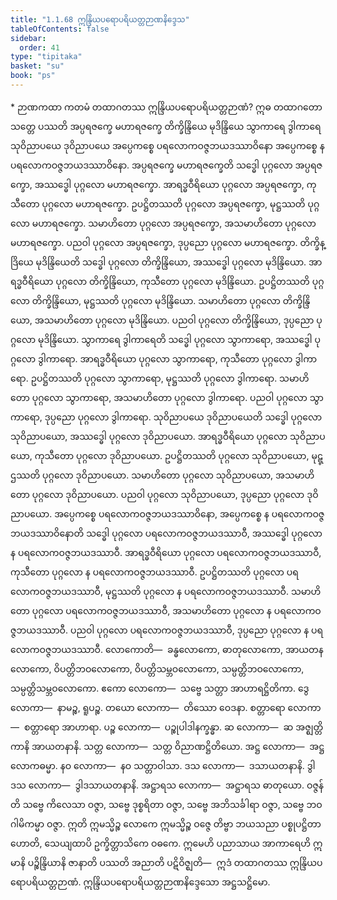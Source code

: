 ```yaml
---
title: "1.1.68 ဣန္ဒြိယပရောပရိယတ္တဉာဏနိဒ္ဒေသ"
tableOfContents: false
sidebar:
  order: 41
type: "tipitaka"
basket: "su"
book: "ps"
---
```



<DynamicBreadcrumb />

<Paragraph type="center" book="ps">
* ဉာဏကထာ
</Paragraph>


<Division number="111" book="ps">

<Paragraph number="649" book="ps">
ကတမံ <Emphasis>တထာဂတဿ ဣန္ဒြိယပရောပရိယတ္တဉာဏံ?</Emphasis> ဣဓ တထာဂတော သတ္တေ ပဿတိ အပ္ပရဇက္ခေ မဟာရဇက္ခေ တိက္ခိန္ဒြိယေ မုဒိန္ဒြိယေ သွာကာရေ ဒွါကာရေ သုဝိညာပယေ ဒုဝိညာပယေ အပ္ပေကစ္စေ ပရလောကဝဇ္ဇဘယဒဿာဝိနော အပ္ပေကစ္စေ န ပရလောကဝဇ္ဇဘယဒဿာဝိနော.
</Paragraph>

<Paragraph number="650" book="ps">
<Emphasis>အပ္ပရဇက္ခေ မဟာရဇက္ခေ</Emphasis>တိ သဒ္ဓေါ ပုဂ္ဂလော အပ္ပရဇက္ခော, အဿဒ္ဓေါ ပုဂ္ဂလော မဟာရဇက္ခော. အာရဒ္ဓဝီရိယော ပုဂ္ဂလော အပ္ပရဇက္ခော, ကုသီတော ပုဂ္ဂလော မဟာရဇက္ခော. ဥပဋ္ဌိတဿတိ ပုဂ္ဂလော အပ္ပရဇက္ခော, မုဋ္ဌဿတိ ပုဂ္ဂလော မဟာရဇက္ခော. သမာဟိတော ပုဂ္ဂလော အပ္ပရဇက္ခော, အသမာဟိတော ပုဂ္ဂလော မဟာရဇက္ခော. ပညဝါ ပုဂ္ဂလော အပ္ပရဇက္ခော, ဒုပ္ပညော ပုဂ္ဂလော မဟာရဇက္ခော.
</Paragraph>

<Paragraph number="651" book="ps">
<Emphasis>တိက္ခိန္ဒြိယေ မုဒိန္ဒြိယေ</Emphasis>တိ သဒ္ဓေါ ပုဂ္ဂလော တိက္ခိန္ဒြိယော, အဿဒ္ဓေါ ပုဂ္ဂလော မုဒိန္ဒြိယော. အာရဒ္ဓဝီရိယော ပုဂ္ဂလော တိက္ခိန္ဒြိယော, ကုသီတော ပုဂ္ဂလော မုဒိန္ဒြိယော. ဥပဋ္ဌိတဿတိ ပုဂ္ဂလော တိက္ခိန္ဒြိယော, မုဋ္ဌဿတိ ပုဂ္ဂလော မုဒိန္ဒြိယော. သမာဟိတော ပုဂ္ဂလော တိက္ခိန္ဒြိယော, အသမာဟိတော ပုဂ္ဂလော မုဒိန္ဒြိယော. ပညဝါ ပုဂ္ဂလော တိက္ခိန္ဒြိယော, ဒုပ္ပညော ပုဂ္ဂလော မုဒိန္ဒြိယော.
</Paragraph>

<Paragraph number="652" book="ps">
<Emphasis>သွာကာရေ ဒွါကာရေ</Emphasis>တိ သဒ္ဓေါ ပုဂ္ဂလော သွာကာရော, အဿဒ္ဓေါ ပုဂ္ဂလော ဒွါကာရော. အာရဒ္ဓဝီရိယော ပုဂ္ဂလော သွာကာရော, ကုသီတော ပုဂ္ဂလော ဒွါကာရော. ဥပဋ္ဌိတဿတိ ပုဂ္ဂလော သွာကာရော, မုဋ္ဌဿတိ ပုဂ္ဂလော ဒွါကာရော. သမာဟိတော ပုဂ္ဂလော သွာကာရော, အသမာဟိတော ပုဂ္ဂလော ဒွါကာရော. ပညဝါ ပုဂ္ဂလော သွာကာရော, ဒုပ္ပညော ပုဂ္ဂလော ဒွါကာရော.
</Paragraph>

<Paragraph number="653" book="ps">
<Emphasis>သုဝိညာပယေ ဒုဝိညာပယေ</Emphasis>တိ သဒ္ဓေါ ပုဂ္ဂလော သုဝိညာပယော, အဿဒ္ဓေါ ပုဂ္ဂလော ဒုဝိညာပယော. အာရဒ္ဓဝီရိယော ပုဂ္ဂလော သုဝိညာပယော, ကုသီတော ပုဂ္ဂလော ဒုဝိညာပယော. ဥပဋ္ဌိတဿတိ ပုဂ္ဂလော သုဝိညာပယော, မုဋ္ဌဿတိ ပုဂ္ဂလော ဒုဝိညာပယော. သမာဟိတော ပုဂ္ဂလော သုဝိညာပယော, အသမာဟိတော ပုဂ္ဂလော ဒုဝိညာပယော. ပညဝါ ပုဂ္ဂလော သုဝိညာပယော, ဒုပ္ပညော ပုဂ္ဂလော ဒုဝိညာပယော.
</Paragraph>

<Paragraph number="654" book="ps">
<Emphasis>အပ္ပေကစ္စေ ပရလောကဝဇ္ဇဘယဒဿာဝိနော, အပ္ပေကစ္စေ န ပရလောကဝဇ္ဇဘယဒဿာဝိနော</Emphasis>တိ သဒ္ဓေါ ပုဂ္ဂလော ပရလောကဝဇ္ဇဘယဒဿာဝီ, အဿဒ္ဓေါ ပုဂ္ဂလော န ပရလောကဝဇ္ဇဘယဒဿာဝီ. အာရဒ္ဓဝီရိယော ပုဂ္ဂလော ပရလောကဝဇ္ဇဘယဒဿာဝီ, ကုသီတော ပုဂ္ဂလော န ပရလောကဝဇ္ဇဘယဒဿာဝီ. ဥပဋ္ဌိတဿတိ ပုဂ္ဂလော ပရလောကဝဇ္ဇဘယဒဿာဝီ, မုဋ္ဌဿတိ ပုဂ္ဂလော န ပရလောကဝဇ္ဇဘယဒဿာဝီ. သမာဟိတော ပုဂ္ဂလော ပရလောကဝဇ္ဇဘယဒဿာဝီ, အသမာဟိတော ပုဂ္ဂလော န ပရလောကဝဇ္ဇဘယဒဿာဝီ. ပညဝါ ပုဂ္ဂလော ပရလောကဝဇ္ဇဘယဒဿာဝီ, ဒုပ္ပညော ပုဂ္ဂလော န ပရလောကဝဇ္ဇဘယဒဿာဝီ.
</Paragraph>

</Division>
<Division number="112" book="ps">

<Paragraph number="655" book="ps">
<Emphasis>လောကော</Emphasis>တိ—  ခန္ဓလောကော, ဓာတုလောကော, အာယတနလောကော, ဝိပတ္တိဘဝလောကော, ဝိပတ္တိသမ္ဘဝလောကော, သမ္ပတ္တိဘဝလောကော, သမ္ပတ္တိသမ္ဘဝလောကော.
</Paragraph>

<Paragraph number="656" book="ps">
ဧကော လောကော—  သဗ္ဗေ သတ္တာ အာဟာရဋ္ဌိတိကာ.
</Paragraph>

<Paragraph number="657" book="ps">
ဒွေ လောကာ—  နာမဉ္စ, ရူပဉ္စ.
</Paragraph>

<Paragraph number="658" book="ps">
တယော လောကာ—  တိဿော ဝေဒနာ.
</Paragraph>

<Paragraph number="659" book="ps">
စတ္တာရော လောကာ—  စတ္တာရော အာဟာရာ.
</Paragraph>

<Paragraph number="660" book="ps">
ပဉ္စ လောကာ—  ပဉ္စုပါဒါနက္ခန္ဓာ.
</Paragraph>

<Paragraph number="661" book="ps">
ဆ လောကာ—  ဆ အဇ္ဈတ္တိကာနိ အာယတနာနိ.
</Paragraph>

<Paragraph number="662" book="ps">
သတ္တ လောကာ—  သတ္တ ဝိညာဏဋ္ဌိတိယော.
</Paragraph>

<Paragraph number="663" book="ps">
အဋ္ဌ လောကာ—  အဋ္ဌ လောကဓမ္မာ.
</Paragraph>

<Paragraph number="664" book="ps">
နဝ လောကာ—  နဝ သတ္တာဝါသာ.
</Paragraph>

<Paragraph number="665" book="ps">
ဒသ လောကာ—  ဒသာယတနာနိ.
</Paragraph>

<Paragraph number="666" book="ps">
ဒွါဒသ လောကာ—  ဒွါဒသာယတနာနိ.
</Paragraph>

<Paragraph number="667" book="ps">
အဋ္ဌာရသ လောကာ—  အဋ္ဌာရသ ဓာတုယော.
</Paragraph>

<Paragraph number="668" book="ps">
<Emphasis>ဝဇ္ဇန်</Emphasis>တိ သဗ္ဗေ ကိလေသာ ဝဇ္ဇာ, သဗ္ဗေ ဒုစ္စရိတာ ဝဇ္ဇာ, သဗ္ဗေ အဘိသင်္ခါရာ ဝဇ္ဇာ, သဗ္ဗေ ဘဝဂါမိကမ္မာ ဝဇ္ဇာ. ဣတိ ဣမသ္မိဉ္စ လောကေ ဣမသ္မိဉ္စ ဝဇ္ဇေ တိဗ္ဗာ ဘယသညာ ပစ္စုပဋ္ဌိတာ ဟောတိ, သေယျထာပိ ဥက္ခိတ္တာသိကေ ဝဓကေ. ဣမေဟိ ပညာသာယ အာကာရေဟိ ဣမာနိ ပဉ္စိန္ဒြိယာနိ ဇာနာတိ ပဿတိ အညာတိ ပဋိဝိဇ္ဈတိ—  ဣဒံ တထာဂတဿ ဣန္ဒြိယပရောပရိယတ္တဉာဏံ.

</Paragraph>
</Division>

<Paragraph number="669" type="center" book="ps">
ဣန္ဒြိယပရောပရိယတ္တဉာဏနိဒ္ဒေသော အဋ္ဌသဋ္ဌိမော.
</Paragraph>